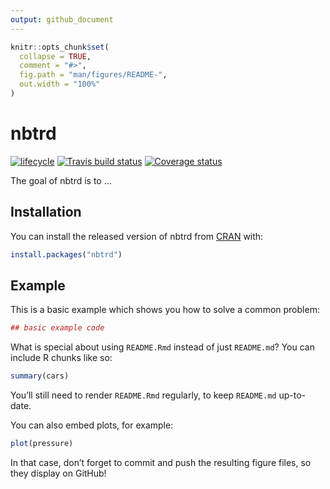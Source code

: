 ```yaml
---
output: github_document
---
```


<!-- README.md is generated from README.Rmd. Please edit that file -->

```r
knitr::opts_chunk$set(
  collapse = TRUE,
  comment = "#>",
  fig.path = "man/figures/README-",
  out.width = "100%"
)
```
# nbtrd
[![lifecycle](https://img.shields.io/badge/lifecycle-experimental-orange.svg)](https://www.tidyverse.org/lifecycle/#experimental)
[![Travis build status](https://travis-ci.org/CSAFE-ISU/nbtrd.svg?branch=master)](https://travis-ci.org/CSAFE-ISU/nbtrd)
[![Coverage status](https://codecov.io/gh/CSAFE-ISU/nbtrd/branch/master/graph/badge.svg)](https://codecov.io/github/CSAFE-ISU/nbtrd?branch=master)

The goal of nbtrd is to ...

## Installation

You can install the released version of nbtrd from [CRAN](https://CRAN.R-project.org) with:

``` r
install.packages("nbtrd")
```

## Example

This is a basic example which shows you how to solve a common problem:

```r
## basic example code
```

What is special about using `README.Rmd` instead of just `README.md`? You can include R chunks like so:

```r
summary(cars)
```

You'll still need to render `README.Rmd` regularly, to keep `README.md` up-to-date.

You can also embed plots, for example:

```r
plot(pressure)
```

In that case, don't forget to commit and push the resulting figure files, so they display on GitHub!
